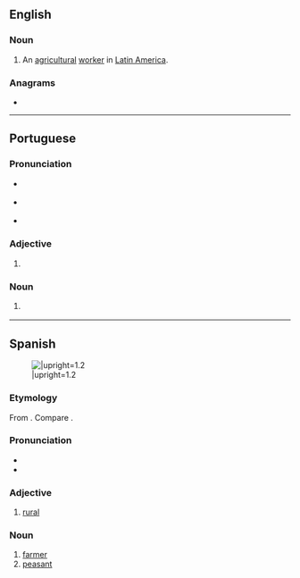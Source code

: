 ==English==

===Noun===
{{en-noun}}

# An [[agricultural]] [[worker]] in [[Latin America]].

===Anagrams===
* {{anagrams|en|a=aceimnops|Campiones|companies}}

----

==Portuguese==

===Pronunciation===
* {{a|BR}} {{IPA|pt|/kɐ̃peˈzinu/}}
* {{a|PT}} {{IPA|pt|/kɐ̃pɨˈzinu/}}
* {{hyph|pt|cam|pe|si|no}}

===Adjective===
{{pt-adj|campesin|o}}

# {{l|en|rural}} {{gloss|relating to non-urban areas}}
#: {{syn|pt|campestre|rural}}

===Noun===
{{pt-noun|m|f=campesina}}

# {{l|en|countryman}} {{gloss|person who lives in a rural area}}
#: {{syn|pt|camponês}}

----

==Spanish==
[[File:Robert Peters Napper - Old man – Andalusian farmer - Google Art Project.jpg|thumb|right|{{lang|es|un campesino}}|upright=1.2]]

===Etymology===
From {{af|es|campés|-ino}}. Compare {{m|es|campo}}.

===Pronunciation===
* {{es-IPA}}
* {{hyph|es|cam|pe|si|no}}

===Adjective===
{{es-adj|f=campesina}}

# [[rural]]

===Noun===
{{es-noun|m|f=campesina}}

# [[farmer]]
# [[peasant]]

{{c|es|Occupations|Agriculture}}